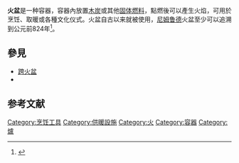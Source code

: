 '''火盆'''是一种容器，容器內放置[[木炭|木炭]]或其他[[固体燃料|固体燃料]]，點燃後可以產生火焰，可用於烹饪、取暖或各種文化仪式。火盆自古以来就被使用，[[尼姆鲁德|尼姆鲁德]]火盆至少可以追溯到公元前824年<ref>{{Cite web|title=The MPs Do It Again: Two More Antiquities from the Top 30 Are Back in the Iraq Museum|url=http://www.archaeological.org/pdfs/papers/J_Russell_recovery.pdf|accessdate=2014-08-10|author=Russell|date=November 2003|first=John M.|work=Archaeological Institute of America|archive-date=2018-03-22|archive-url=https://web.archive.org/web/20180322143442/https://www.archaeological.org/pdfs/papers/J_Russell_recovery.pdf|dead-url=no}}</ref>。
==參見==
*[[跨火盆|跨火盆]]
*{{link-ja|火盂|火鉢}}
==参考文献==
{{reflist}}

[[Category:烹饪工具|Category:烹饪工具]]
[[Category:供暖設施|Category:供暖設施]]
[[Category:火|Category:火]]
[[Category:容器|Category:容器]]
[[Category:爐|Category:爐]]